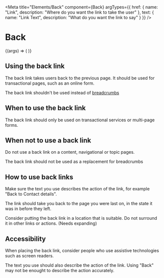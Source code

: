 
<Meta
    title="Elements/Back"
    component={Back}
    argTypes={{
        href: {
            name: "Link",
            description: "Where do you want the link to take the user"
        },
        text: {
            name: "Link Text",
            description: "What do you want the link to say"
        }
    }}
/>

# Back

<Canvas>
    <Story
        name="Back"
        args={{
            href: "/",
            text: "Back"
        }}
    >
        {(args) => (
            <Back {...args} />
        )}
    </Story>
</Canvas>

## Using the back link

The back link takes users back to the previous page. It should be used for transactional pages, such as an online form.

The back link shouldn't be used instead of <a href="/docs/components-breadcrumbs--breadcrumbs">breadcrumbs</a>

## When to use the back link

The back link should only be used on transactional services or multi-page forms.

## When not to use a back link

Do not use a back link on a content, navigational or topic pages.

The back link should not be used as a replacement for breadcrumbs

## How to use back links

Make sure the text you use describes the action of the link, for example "Back to Contact details". 

The link should take you back to the page you were last on, in the state it was in before they left.

Consider putting the back link in a location that is suitable. Do not surround it in other links or actions. (Needs expanding)

## Accessibility

When placing the back link, consider people who use assistive technologies such as screen readers. 

The text you use should also describe the action of the link. Using "Back" may not be enought to describe the action accurately.